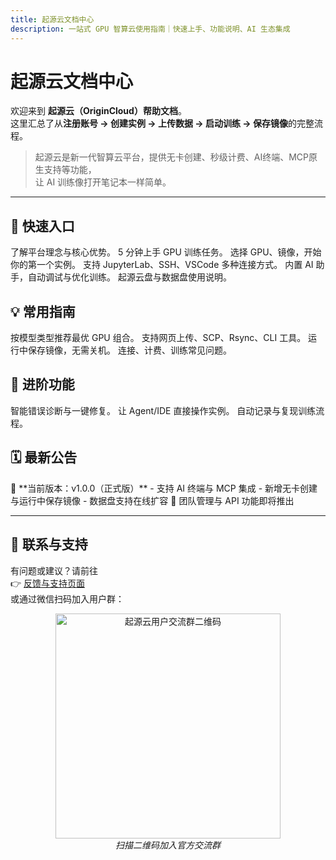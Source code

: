 ```yaml
---
title: 起源云文档中心
description: 一站式 GPU 智算云使用指南｜快速上手、功能说明、AI 生态集成
---
```


# 起源云文档中心

欢迎来到 **起源云（OriginCloud）帮助文档**。  
这里汇总了从**注册账号 → 创建实例 → 上传数据 → 启动训练 → 保存镜像**的完整流程。

> 起源云是新一代智算云平台，提供无卡创建、秒级计费、AI终端、MCP原生支持等功能，  
> 让 AI 训练像打开笔记本一样简单。

---

## 🚀 快速入口
<CardGroup cols={3}>
  <Card title="欢迎使用起源云" icon="sparkles" href="/getting-started/what-is-origin">
    了解平台理念与核心优势。
  </Card>
  <Card title="快速开始" icon="rocket" href="/getting-started/quickstart">
    5 分钟上手 GPU 训练任务。
  </Card>
  <Card title="创建实例" icon="server" href="/instances/create">
    选择 GPU、镜像，开始你的第一个实例。
  </Card>
  <Card title="连接环境" icon="terminal" href="/instances/connect">
    支持 JupyterLab、SSH、VSCode 多种连接方式。
  </Card>
  <Card title="AI 终端" icon="robot" href="/ai-dev/terminal">
    内置 AI 助手，自动调试与优化训练。
  </Card>
  <Card title="存储与数据" icon="database" href="/storage/origin-disk">
    起源云盘与数据盘使用说明。
  </Card>
</CardGroup>

## 💡 常用指南
<CardGroup cols={2}>
  <Card title="如何选择 GPU" icon="cpu" href="/getting-started/concepts">
    按模型类型推荐最优 GPU 组合。
  </Card>
  <Card title="上传与下载数据" icon="upload" href="/storage/upload-download">
    支持网页上传、SCP、Rsync、CLI 工具。
  </Card>
  <Card title="保存镜像" icon="hard-drive" href="/instances/save-and-release">
    运行中保存镜像，无需关机。
  </Card>
  <Card title="常见问题" icon="help-circle" href="/troubleshooting/faq">
    连接、计费、训练常见问题。
  </Card>
</CardGroup>

## 🧠 进阶功能
<CardGroup cols={3}>
  <Card title="AI 终端" icon="robot" href="/ai-dev/terminal">
    智能错误诊断与一键修复。
  </Card>
  <Card title="MCP 协议" icon="plug" href="/ai-dev/mcp">
    让 Agent/IDE 直接操作实例。
  </Card>
  <Card title="自动学习系统" icon="brain" href="/ai-dev/auto-learning">
    自动记录与复现训练流程。
  </Card>
</CardGroup>

## 🗓️ 最新公告
<Alert>
📢 **当前版本：v1.0.0（正式版）**  
- 支持 AI 终端与 MCP 集成  
- 新增无卡创建与运行中保存镜像  
- 数据盘支持在线扩容  
🚧 团队管理与 API 功能即将推出
</Alert>

---
## 🤝 联系与支持

有问题或建议？请前往  
👉 [反馈与支持页面](/about/feedback)  
或通过微信扫码加入用户群：

<p align="center">
  <img src="/images/origincloud-qrcode.png" alt="起源云用户交流群二维码" width="360" />
  <br />
  <em>扫描二维码加入官方交流群</em>
</p>





